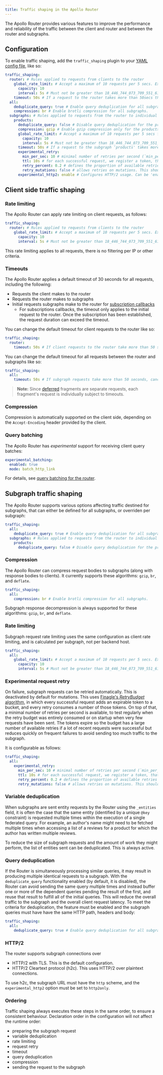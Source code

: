 ```yaml
---
title: Traffic shaping in the Apollo Router
---
```


The Apollo Router provides various features to improve the performance and reliability of
the traffic between the client and router and between the router and subgraphs.

## Configuration

To enable traffic shaping, add the `traffic_shaping` plugin to your [YAML config file](./overview/#yaml-config-file), like so:

```yaml title="router.yaml"
traffic_shaping:
  router: # Rules applied to requests from clients to the router
    global_rate_limit: # Accept a maximum of 10 requests per 5 secs. Excess requests must be rejected.
      capacity: 10
      interval: 5s # Must not be greater than 18_446_744_073_709_551_615 milliseconds and not less than 0 milliseconds
    timeout: 50s # If a request to the router takes more than 50secs then cancel the request (30 sec by default)
  all:
    deduplicate_query: true # Enable query deduplication for all subgraphs.
    compression: br # Enable brotli compression for all subgraphs.
  subgraphs: # Rules applied to requests from the router to individual subgraphs
    products:
      deduplicate_query: false # Disable query deduplication for the products subgraph.
      compression: gzip # Enable gzip compression only for the products subgraph.
      global_rate_limit: # Accept a maximum of 10 requests per 5 secs from the router. Excess requests must be rejected.
        capacity: 10
        interval: 5s # Must not be greater than 18_446_744_073_709_551_615 milliseconds and not less than 0 milliseconds
      timeout: 50s # If a request to the subgraph 'products' takes more than 50secs then cancel the request (30 sec by default)
      experimental_retry:
        min_per_sec: 10 # minimal number of retries per second (`min_per_sec`, default is 10 retries per second)
        ttl: 10s # for each successful request, we register a token, that expires according to this option (default: 10s)
        retry_percent: 0.2 # defines the proportion of available retries to the current number of tokens
        retry_mutations: false # allows retries on mutations. This should only be enabled if mutations are idempotent
      experimental_http2: enable # Configures HTTP/2 usage. Can be 'enable' (default), 'disable' or 'http2only'
```

## Client side traffic shaping

### Rate limiting

The Apollo Router can apply rate limiting on client requests, as follows:

```yaml title="router.yaml"
traffic_shaping:
  router: # Rules applied to requests from clients to the router
    global_rate_limit: # Accept a maximum of 10 requests per 5 secs. Excess requests must be rejected.
      capacity: 10
      interval: 5s # Must not be greater than 18_446_744_073_709_551_615 milliseconds and not less than 0 milliseconds
```

This rate limiting applies to all requests, there is no filtering per IP or other criteria.

### Timeouts

The Apollo Router applies a default timeout of 30 seconds for all requests, including the following:

- Requests the client makes to the router
- Requests the router makes to subgraphs
- Initial requests subgraphs make to the router for [subscription callbacks](https://www.apollographql.com/docs/react/data/subscriptions/#http)
  - For subscriptions callbacks, the timeout only applies to the initial request to the router. Once the subscription has been established, the request duration can exceed the timeout.

You can change the default timeout for client requests to the router like so:

```yaml title="router.yaml"
traffic_shaping:
  router: 
    timeout: 50s # If client requests to the router take more than 50 seconds, cancel the request (30 seconds by default)
```

You can change the default timeout for all requests between the router and subgraphs like so:

```yaml title="router.yaml"
traffic_shaping:
  all: 
    timeout: 50s # If subgraph requests take more than 50 seconds, cancel the request (30 seconds by default)
```

> **Note:** Since [deferred](/executing-operations/defer-support/#what-is-defer) fragments are separate requests, each fragment's request is individually subject to timeouts.

### Compression

Compression is automatically supported on the client side, depending on the `Accept-Encoding` header provided by the client.

### Query batching

The Apollo Router has _experimental_ support for receiving client query batches:

```yaml title="router.yaml"
experimental_batching:
  enabled: true
  mode: batch_http_link
```

For details, see [query batching for the router](/executing-operations/query-batching).

## Subgraph traffic shaping

The Apollo Router supports various options affecting traffic destined for subgraphs, that can either be defined for all subgraphs, or overriden per subgraph:

```yaml title="router.yaml"
traffic_shaping:
  all:
    deduplicate_query: true # Enable query deduplication for all subgraphs.
  subgraphs: # Rules applied to requests from the router to individual subgraphs
    products:
      deduplicate_query: false # Disable query deduplication for the products subgraph.
```

### Compression

The Apollo Router can compress request bodies to subgraphs (along with response bodies to clients).
It currently supports these algorithms: `gzip`, `br`, and `deflate`.

```yaml title="router.yaml"
traffic_shaping:
  all:
    compression: br # Enable brotli compression for all subgraphs.
```

Subgraph response decompression is always supported for these algorithms: `gzip`, `br`, and `deflate`.

### Rate limiting

Subgraph request rate limiting uses the same configuration as client rate limiting, and is calculated per subgraph, not per backend host.

```yaml title="router.yaml"
traffic_shaping:
  all:
    global_rate_limit: # Accept a maximum of 10 requests per 5 secs. Excess requests must be rejected.
      capacity: 10
      interval: 5s # Must not be greater than 18_446_744_073_709_551_615 milliseconds and not less than 0 milliseconds
```

### Experimental request retry

On failure, subgraph requests can be retried automatically. This is deactivated by default for mutations. This uses [Finagle's *RetryBudget* algorithm](https://finagle.github.io/blog/2016/02/08/retry-budgets/), in which every successful request adds an expirable token to a bucket, and every retry consumes a number of those tokens. On top of that, a minimal number of retries per second is available, to test regularly when the retry budget was entirely consumed or on startup when very few requests have been sent. The tokens expire so the budget has a large number of available retries if a lot of recent requests were successful but reduces quickly on frequent failures to avoid sending too much traffic to the subgraph.

It is configurable as follows:

```yaml title="router.yaml"
traffic_shaping:
  all:
    experimental_retry:
      min_per_sec: 10 # minimal number of retries per second (`min_per_sec`, default is 10 retries per second)
      ttl: 10s # for each successful request, we register a token, that expires according to this option (default: 10s)
      retry_percent: 0.2 # defines the proportion of available retries to the current number of tokens
      retry_mutations: false # allows retries on mutations. This should only be enabled if mutations are idempotent
```

### Variable deduplication

When subgraphs are sent entity requests by the Router using the `_entities` field, it is often the case that the same entity (identified by a unique `@key` constraint) is requested multiple times within the execution of a single federated query.  For example, an author's name might need to be fetched multiple times when accessing a list of a reviews for a product for which the author has written multiple reviews.

To reduce the size of subgraph requests and the amount of work they might perform, the list of entities sent can be deduplicated. This is always active.

### Query deduplication

If the Router is simultaneously processing similar queries, it may result in producing multiple identical requests to a subgraph.  With the `deduplicate_query` functionality enabled (by default, it is disabled), the Router can avoid sending the same query multiple times and instead buffer one or more of the dependent queries pending the result of the first, and reuse that result to fulfill all of the initial queries.  This will reduce the overall traffic to the subgraph and the overall client request latency.  To meet the criteria for deduplication, the feature must be enabled and the subgraph queries must have have the same HTTP path, headers and body:

```yaml title="router.yaml"
traffic_shaping:
  all:
    deduplicate_query: true # Enable query deduplication for all subgraphs.
```

### HTTP/2

The router supports subgraph connections over
- HTTP/2 with TLS. This is the default configuration.
- HTTP/2 Cleartext protocol (h2c). This uses HTTP/2 over plaintext connections.

To use h2c, the subgraph URL must have the `http` scheme, and the `experimental_http2` option must be set to `http2only`.

### Ordering

Traffic shaping always executes these steps in the same order, to ensure a consistent behaviour. Declaration order in the configuration will not affect the runtime order:

- preparing the subgraph request
- variable deduplication
- rate limiting
- request retry
- timeout
- query deduplication
- compression
- sending the request to the subgraph
